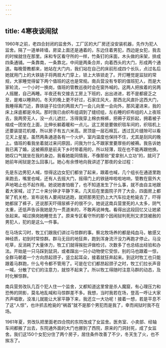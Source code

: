```yaml
---
---
---
```

title: 4寒夜谈闹狱
---




1960年之前，老四合封闭的监舍外，工厂区的大厂房还没安装机器，先作为犯人监舍。隔了一道单砖墙，房梁上面还是通着的，东边住着男犯，西边是女犯，我去的时候就住在那里。床和专区看守所的一样，竹条钉的床面，木头做的床架，排成四条通铺。一条靠南，一条靠北，中间是两条合并，向着西头的大门，形成两个通道。每晚管教都来，她站在大门内，我们站在自己的床前形成四个长队，点过名后她就用门上的大铁链子将两扇大门穿上，锁上大铁锁走了。开灯睡觉是监狱的常规，大家睡觉得留下两个值班的这也是常规。南兵营没有专职的值班犯人，而是大家轮流，一个小时一换岗，值班的管教巡夜时会在窗外喊的。这两人把挨着的另两人摇醒，自己再睡。半夜还有交接去工房上下班的，出出进进，若不是都疲乏之至，是难以睡熟的。冬天的晚上更不好过，石家庄风大，那西北风直扑这西大门，我睡得离门近，靠铁链子拉住的两扇大门一会儿向里一会向外，那风灌进来，我的床上床底都是冷风。那时我已由织布组调到了缝纫组，左右睡的织布组的人上夜班去，我两旁无人，没一点儿遮拦，冻得我穿上棉衣棉裤，把褥子双折起，拥着被子缩成一团坐在上面，比伸长躺着暖和一点儿。这工房是要做织毯车间的，织毯机上还要装提花机楼，所以房子有五六米高。房顶是一层石棉瓦，透过瓦片缝隙可以看见天上星星。虽然两条通道各有一个火炉，室内温度也保持不住，尤其是刮风的晚上。值班的看我坐着就过来问原因，问我为什么不跟家里要厚些的被褥。我告诉她我已离了婚，这被褥原是前夫下乡时带着用的，所以轻薄，现在也不能再跟他换。她叹口气就坐在我的身边，我看她能同情我，不像那些“爱拿别人立功”的，就问了她前年闹狱是怎么回事儿。她心有余悸地向我讲述了那夜的全过程：

先是东边男犯人喊，惊得这边女犯们都坐了起来，跟着也喊，几个组长在通道里跑来跑去，嘴里也喊，还有人去摇大门，摇得门上的铁链哗啦啦地响，管教在窗外大声地喝止也不起作用。她说她害怕极了，也不知道发生了什么事，就不由自主地跟着大家喊，过了二十来分钟才平静下来。几天后在里面院子开了大会，四面房上都架了机关枪，宣布说有人要闹狱逃跑，就把那男犯扔上大汽车拉走枪毙去了，吓得她都尿了裤子，还说那天吓得尿裤子的很不少。她说这南兵营里死的人太多，阴气太重，还低声告诉我她是为一贯道来的，不敢再说神鬼。看得出这段回忆又让她紧张起来。喊过换岗她睡觉去了。原来专区看守所的那个因闹狱判死刑又求饶被赦的男犯人，犯的是这么一件事。

在马场实习时，牧工们跟我们讲过马惊群的事。察北牧场养的都是纯血马，敏感又神经质，初到时常惊群。群马无目的地狂奔，跑到浑身流汗没力再跑才停止。马没吃草，反消耗了大量体力，牧工们就得挨批评做检讨。次数多了也总结出经验和办法。开始是一只马踩到鼠洞，或者蹿出一只小动物使它受惊，别的马也跟着一惊，全群马朝着一个方向昂起颈子，竖立起耳朵，接着就狂奔起来。到这时牧工也只能跟着马群跑，什么号令都不管用了。可是在它们都昂起颈子之时，牧工们拉长声音一喊，分散了它们的注意力，就惊不起来了。所以牧工得随时注意马群的动态，及时化解惊群。

南兵营劳改队几百个犯人住一个监舍，又都知道这里曾是杀人魔窟，有心理压力和恐怖的阴影，莫名地乱喊和马惊群差不多。我想，当时我若在场，登高一呼让大家齐声唱歌，没准儿就能让大家平静下来，我还立一大功呢！接着一想，若是平息不了这“人惊”，也许抓去枪毙的“祸首”就不是那个男犯而是我了，幸而闹狱时我不在场。

1961年夏，劳改队把里面老四合院的东院改成了女监舍。医务室、小卖部、经轴车间都搬了出去，东院通外面的大门也挪到了西院，原来的门洞封死，成了女监舍。我们这150个女犯分住了两个房子，居住条件改善了不少，冬天生了火，也不挨冻了。